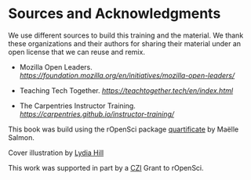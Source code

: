 # Sources and Acknowledgments

We use different sources to build this training and the material. We thank these organizations and their authors for sharing their material under an open license that we can reuse and remix.

- Mozilla Open Leaders.
  [*https://foundation.mozilla.org/en/initiatives/mozilla-open-leaders/*](https://foundation.mozilla.org/en/initiatives/mozilla-open-leaders/)

- Teaching Tech Together.
  [*https://teachtogether.tech/en/index.html*](https://teachtogether.tech/en/index.html)

- The Carpentries Instructor Training.
  [*https://carpentries.github.io/instructor-training/*](https://carpentries.github.io/instructor-training/)

This book was build using the rOpenSci package [quartificate](https://docs.ropensci.org/quartificate/) by Maëlle Salmon. 

Cover illustration by [Lydia Hill](https://www.lydiakahill.com/)

This work was supported in part by a [CZI](https://chanzuckerberg.com) Grant to rOpenSci.

